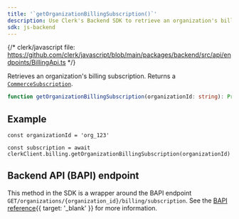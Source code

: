 ```yaml
---
title: '`getOrganizationBillingSubscription()`'
description: Use Clerk's Backend SDK to retrieve an organization's billing subscription.
sdk: js-backend
---
```


{/* clerk/javascript file: https://github.com/clerk/javascript/blob/main/packages/backend/src/api/endpoints/BillingApi.ts */}

Retrieves an organization's billing subscription. Returns a [`CommerceSubscription`](/docs/references/backend/types/commerce-subscription).

```ts
function getOrganizationBillingSubscription(organizationId: string): Promise<CommerceSubscription>
```

<Include src="_partials/billing/api-experimental" />

## Example

<Include src="_partials/backend/usage" />

```tsx
const organizationId = 'org_123'

const subscription = await clerkClient.billing.getOrganizationBillingSubscription(organizationId)
```

## Backend API (BAPI) endpoint

This method in the SDK is a wrapper around the BAPI endpoint `GET/organizations/{organization_id}/billing/subscription`. See the [BAPI reference](/docs/reference/backend-api/tag/Billing#operation/GetOrganizationBillingSubscription){{ target: '_blank' }} for more information.
